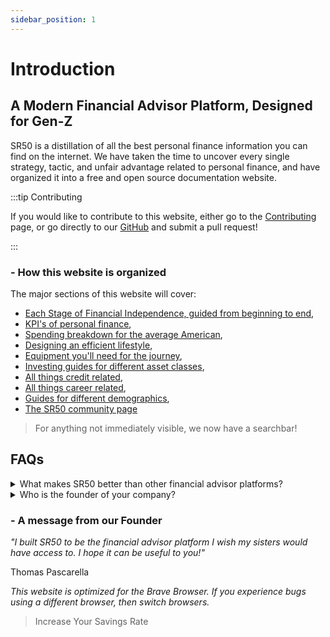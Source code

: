 ```yaml
---
sidebar_position: 1
---
```


# Introduction

## A Modern Financial Advisor Platform, Designed for Gen-Z

SR50 is a distillation of all the best personal finance information you can find on the internet. We have taken the time to uncover every single strategy, tactic, and unfair advantage related to personal finance, and have organized it into a free and open source documentation website.

:::tip Contributing

If you would like to contribute to this website, either go to the [Contributing](community/contributing.md) page, or go directly to our [GitHub](https://github.com/tpascarella/sr50) and submit a pull request!

:::

### - How this website is organized

The major sections of this website will cover:
- [Each Stage of Financial Independence, guided from beginning to end](/fi-stages/index.md),
- [KPI's of personal finance](/kpis/index.md),
- [Spending breakdown for the average American](/spending/index.md),
- [Designing an efficient lifestyle](/lifestyle/index.md),
- [Equipment you'll need for the journey](/equipment/index.md),
- [Investing guides for different asset classes](/investing/index.md),
- [All things credit related](/credit/index.md),
- [All things career related](/careers/index.md),
- [Guides for different demographics](guides/index.md),
- [The SR50 community page](/community/index.md)

>For anything not immediately visible, we now have a searchbar!

## FAQs

<details>
  <summary>What makes SR50 better than other financial advisor platforms?</summary>

A few things:
- Everything we teach is made freely available through this website, and our content is [constantly being updated and refined](https://github.com/tpascarella/sr50/commits/main).
- We focus on improving our users' Savings Rate, as opposed to Net Worth. If you optimize for [Savings Rate](/kpis/savings-rate.md) you can reach the same level of financial independence within 3-5 years, as it would take 35-40 years using a typical financial advisor approach.
- We DO NOT sell insurance or shitty investment products like all other [financial advisors.](problems.md)
- We NEVER sell user data.

</details>

<details>
  <summary>Who is the founder of your company?</summary>

- [This guy.](https://tpascarella.github.io)

</details>

### - A message from our Founder

*"I built SR50 to be the financial advisor platform I wish my sisters would have access to. I hope it can be useful to you!"* 

Thomas Pascarella

*This website is optimized for the Brave Browser. If you experience bugs using a different browser, then switch browsers.*

>Increase Your Savings Rate
